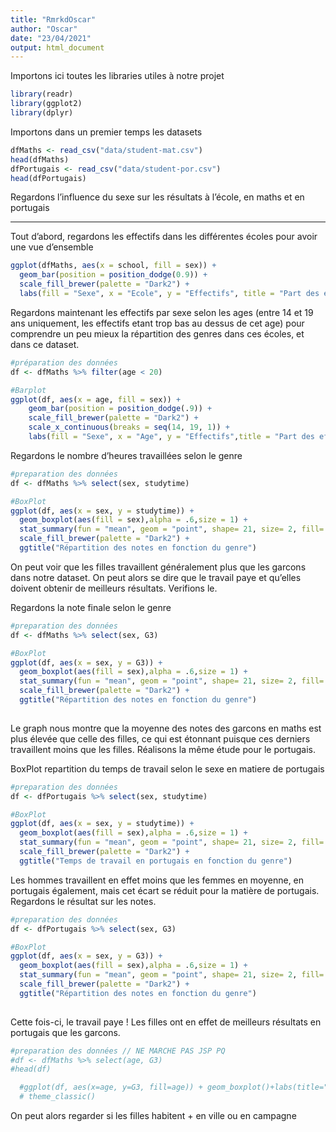 ---
title: "RmrkdOscar"
author: "Oscar"
date: "23/04/2021"
output: html_document
---

Importons ici toutes les libraries utiles à notre projet
```{r message = FALSE}
library(readr)
library(ggplot2)
library(dplyr)
```


Importons dans un premier temps les datasets

```{r message = FALSE}
dfMaths <- read_csv("data/student-mat.csv")
head(dfMaths)
dfPortugais <- read_csv("data/student-por.csv")
head(dfPortugais)
```

Regardons l'influence du sexe sur les résultats à l'école, en maths et en portugais

----------------------------------------------------------

Tout d'abord, regardons les effectifs dans les différentes écoles pour avoir une vue d'ensemble

```{r message = FALSE}

ggplot(dfMaths, aes(x = school, fill = sex)) + 
  geom_bar(position = position_dodge(0.9)) + 
  scale_fill_brewer(palette = "Dark2") + 
  labs(fill = "Sexe", x = "Ecole", y = "Effectifs", title = "Part des effectifs Masculins et Féminins dans chaque école")
```

Regardons maintenant les effectifs par sexe selon les ages (entre 14 et 19 ans uniquement, les effectifs etant trop bas au dessus de cet age) pour comprendre un peu mieux la répartition des genres dans ces écoles, et dans ce dataset.

```{r message = FALSE}
#préparation des données
df <- dfMaths %>% filter(age < 20)

#Barplot 
ggplot(df, aes(x = age, fill = sex)) + 
    geom_bar(position = position_dodge(.9)) +
    scale_fill_brewer(palette = "Dark2") + 
    scale_x_continuous(breaks = seq(14, 19, 1)) +
    labs(fill = "Sexe", x = "Age", y = "Effectifs",title = "Part des effectifs Masculins et Féminins selon l'âge")
```

Regardons le nombre d'heures travaillées selon le genre

```{r message = FALSE}
#preparation des données
df <- dfMaths %>% select(sex, studytime)

#BoxPlot
ggplot(df, aes(x = sex, y = studytime)) + 
  geom_boxplot(aes(fill = sex),alpha = .6,size = 1) + 
  stat_summary(fun = "mean", geom = "point", shape= 21, size= 2, fill= "white") +
  scale_fill_brewer(palette = "Dark2") +
  ggtitle("Répartition des notes en fonction du genre")

```

On peut voir que les filles travaillent généralement plus que les garcons dans notre dataset. On peut alors se dire que le travail paye et qu'elles doivent obtenir de meilleurs résultats. Verifions le.

Regardons la note finale selon le genre

```{r message = FALSE}
#preparation des données
df <- dfMaths %>% select(sex, G3)

#BoxPlot
ggplot(df, aes(x = sex, y = G3)) + 
  geom_boxplot(aes(fill = sex),alpha = .6,size = 1) + 
  stat_summary(fun = "mean", geom = "point", shape= 21, size= 2, fill= "white") +
  scale_fill_brewer(palette = "Dark2") +
  ggtitle("Répartition des notes en fonction du genre")
  

```

Le graph nous montre que la moyenne des notes des garcons en maths est plus élevée que celle des filles, ce qui est étonnant puisque ces derniers travaillent moins que les filles. Réalisons la même étude pour le portugais.

BoxPlot repartition du temps de travail selon le sexe en matiere de portugais

```{r message = FALSE}
#preparation des données
df <- dfPortugais %>% select(sex, studytime)

#BoxPlot
ggplot(df, aes(x = sex, y = studytime)) + 
  geom_boxplot(aes(fill = sex),alpha = .6,size = 1) + 
  stat_summary(fun = "mean", geom = "point", shape= 21, size= 2, fill= "white") +
  scale_fill_brewer(palette = "Dark2") +
  ggtitle("Temps de travail en portugais en fonction du genre")

```
Les hommes travaillent en effet moins que les femmes en moyenne, en portugais également, mais cet écart se réduit pour la matière de portugais. Regardons le résultat sur les notes.

```{r message = FALSE}
#preparation des données
df <- dfPortugais %>% select(sex, G3)

#BoxPlot
ggplot(df, aes(x = sex, y = G3)) + 
  geom_boxplot(aes(fill = sex),alpha = .6,size = 1) + 
  stat_summary(fun = "mean", geom = "point", shape= 21, size= 2, fill= "white") +
  scale_fill_brewer(palette = "Dark2") +
  ggtitle("Répartition des notes en fonction du genre")
  

```

Cette fois-ci, le travail paye ! Les filles ont en effet de meilleurs résultats en portugais que les garcons.

```{r message = FALSE}
#preparation des données // NE MARCHE PAS JSP PQ
#df <- dfMaths %>% select(age, G3)
#head(df)

  #ggplot(df, aes(x=age, y=G3, fill=age)) + geom_boxplot()+labs(title="Repartition des notes finales G3 selon l'age",x="age", y = "Note finale")+
  # theme_classic()
```

On peut alors regarder si les filles habitent + en ville ou en campagne
